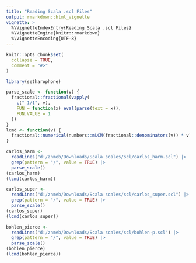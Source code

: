 ```yaml
---
title: "Reading Scala .scl Files"
output: rmarkdown::html_vignette
vignette: >
  %\VignetteIndexEntry{Reading Scala .scl Files}
  %\VignetteEngine{knitr::rmarkdown}
  %\VignetteEncoding{UTF-8}
---
```


```r
knitr::opts_chunk$set(
  collapse = TRUE,
  comment = "#>"
)
```

```r
library(setharophone)
```

```r
parse_scale <- function(v) {
  fractional::fractional(vapply(
    c(" 1/1", v),
    FUN = function(x) eval(parse(text = x)),
    FUN.VALUE = 1
  ))
}
lcmd <- function(v) {
  fractional::numerical(numbers::mLCM(fractional::denominators(v)) * v)
}

carlos_harm <-
  readLines("d:/znmeb/Downloads/Scala scales/scl/carlos_harm.scl") |>
  grep(pattern = "/", value = TRUE) |>
  parse_scale()
(carlos_harm)
(lcmd(carlos_harm))

carlos_super <-
  readLines("d:/znmeb/Downloads/Scala scales/scl/carlos_super.scl") |>
  grep(pattern = "/", value = TRUE) |>
  parse_scale()
(carlos_super)
(lcmd(carlos_super))

bohlen_pierce <-
  readLines("d:/znmeb/Downloads/Scala scales/scl/bohlen-p.scl") |>
  grep(pattern = "/", value = TRUE) |>
  parse_scale()
(bohlen_pierce)
(lcmd(bohlen_pierce))

```

